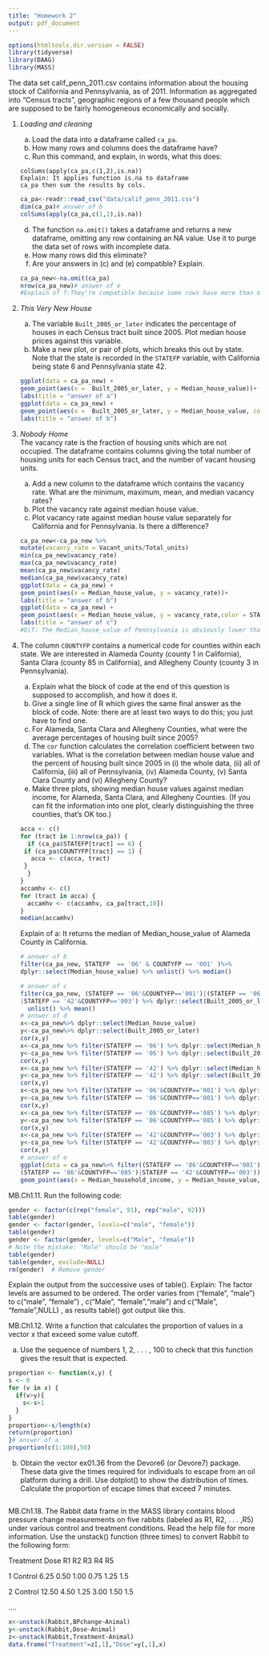 ```yaml
---
title: "Homework 2"
output: pdf_document
---
```

```r
options(htmltools.dir.version = FALSE)
library(tidyverse)
library(DAAG)
library(MASS)
```

The data set calif_penn_2011.csv contains information about the housing stock of California and Pennsylvania, as of 2011.  Information as aggregated into "Census tracts", geographic regions of a few thousand people which are supposed to be fairly homogeneous economically and socially.

1. _Loading and cleaning_
    a. Load the data into a dataframe called `ca_pa`.
    b. How many rows and columns does the dataframe have?
    c. Run this command, and explain, in words, what this does:
```
colSums(apply(ca_pa,c(1,2),is.na))
Explain: It applies function is.na to dataframe 
ca_pa then sum the results by cols.  
```
```r
ca_pa<-readr::read_csv("data/calif_penn_2011.csv")
dim(ca_pa)# answer of b
colSums(apply(ca_pa,c(1,2),is.na))
```

    d. The function `na.omit()` takes a dataframe and returns a new dataframe, omitting any row
    containing an NA value.  Use it to purge the data set of rows with incomplete data.
    e. How many rows did this eliminate?
    f. Are your answers in (c) and (e) compatible? Explain.
```r
ca_pa_new<-na.omit(ca_pa)
nrow(ca_pa_new)# answer of e
#Explain of f:They're compatible because some rows have more than one NA.
```

2. _This Very New House_  
    a. The variable `Built_2005_or_later` indicates the percentage of houses in each Census tract built since 2005.  Plot median house prices against this variable.
    b. Make a new plot, or pair of plots, which breaks this out by state.  Note that the state is recorded in the `STATEFP` variable, with California being state 6 and Pennsylvania state 42.
```r
ggplot(data = ca_pa_new) +
geom_point(aes(x =  Built_2005_or_later, y = Median_house_value))+
labs(title = "answer of a")
ggplot(data = ca_pa_new) +
geom_point(aes(x =  Built_2005_or_later, y = Median_house_value, color = STATEFP))+
labs(title = "answer of b")
```

3. _Nobody Home_  
The vacancy rate is the fraction of housing units which are not occupied.  The dataframe contains columns giving the total number of housing units for each Census tract, and the number of vacant housing units.  
    a. Add a new column to the dataframe which contains the vacancy rate.  What are the minimum, maximum, mean, and median vacancy rates?
    b. Plot the vacancy rate against median house value.
    c. Plot vacancy rate against median house value separately for California and for Pennsylvania.  Is there a difference?
```r
ca_pa_new<-ca_pa_new %>%
mutate(vacancy_rate = Vacant_units/Total_units)
min(ca_pa_new$vacancy_rate)
max(ca_pa_new$vacancy_rate)
mean(ca_pa_new$vacancy_rate)
median(ca_pa_new$vacancy_rate)
ggplot(data = ca_pa_new) +
geom_point(aes(x = Median_house_value, y = vacancy_rate))+
labs(title = "answer of b")
ggplot(data = ca_pa_new) +
geom_point(aes(x = Median_house_value, y = vacancy_rate,color = STATEFP))+
labs(title = "answer of c")
#Dif: The Median_house_value of Pennsylvania is obviously lower than that of California.
```
    
4. The column `COUNTYFP` contains a numerical code for counties within each state.  We are interested in Alameda County (county 1 in California), Santa Clara (county 85 in California), and Allegheny County (county 3 in Pennsylvania).
    a. Explain what the block of code at the end of this question is supposed to accomplish, and how it does it.
    b. Give a single line of R which gives the same final answer as the block of code.  Note: there are at least two ways to do this; you just have to find one.
    c. For Alameda, Santa Clara and Allegheny Counties, what were the average percentages of housing built since 2005?
    d. The `cor` function calculates the correlation coefficient between two variables.  What is the correlation between median house value and the percent of housing built since 2005 in (i) the whole data, (ii) all of California, (iii) all of Pennsylvania, (iv) Alameda County, (v) Santa Clara County and (vi) Allegheny County?
    e. Make three plots, showing median house values against median income, for Alameda, Santa Clara, and Allegheny Counties.  (If you can fit the information into one plot, clearly distinguishing the three counties, that's OK too.)
```r
acca <- c()
for (tract in 1:nrow(ca_pa)) {
  if (ca_pa$STATEFP[tract] == 6) {
    if (ca_pa$COUNTYFP[tract] == 1) {
      acca <- c(acca, tract)
    }
  }
}
accamhv <- c()
for (tract in acca) {
  accamhv <- c(accamhv, ca_pa[tract,10])
}
median(accamhv)
```
Explain of a: It returns the median of Median_house_value of Alameda County in  California.
```r
# answer of b
filter(ca_pa_new, STATEFP  == '06' & COUNTYFP == '001' )%>%  
dplyr::select(Median_house_value) %>% unlist() %>% median()
```
```r
# answer of c
filter(ca_pa_new, (STATEFP == '06'&COUNTYFP=='001')|(STATEFP == '06'&COUNTYFP=='085')
   |STATEFP == '42'&COUNTYFP=='003') %>% dplyr::select(Built_2005_or_later) %>% 
  unlist() %>% mean()
# answer of d
x<-ca_pa_new%>% dplyr::select(Median_house_value)
y<-ca_pa_new%>% dplyr::select(Built_2005_or_later)
cor(x,y)
x<-ca_pa_new %>% filter(STATEFP == '06') %>% dplyr::select(Median_house_value)
y<-ca_pa_new %>% filter(STATEFP == '06') %>% dplyr::select(Built_2005_or_later)
cor(x,y)
x<-ca_pa_new %>% filter(STATEFP == '42') %>% dplyr::select(Median_house_value)
y<-ca_pa_new %>% filter(STATEFP == '42') %>% dplyr::select(Built_2005_or_later)
cor(x,y)
x<-ca_pa_new %>% filter(STATEFP == '06'&COUNTYFP=='001') %>% dplyr::select(Median_house_value)
y<-ca_pa_new %>% filter(STATEFP == '06'&COUNTYFP=='001') %>% dplyr::select(Built_2005_or_later)
cor(x,y)
x<-ca_pa_new %>% filter(STATEFP == '06'&COUNTYFP=='085') %>% dplyr::select(Median_house_value)
y<-ca_pa_new %>% filter(STATEFP == '06'&COUNTYFP=='085') %>% dplyr::select(Built_2005_or_later)
cor(x,y)
x<-ca_pa_new %>% filter(STATEFP == '42'&COUNTYFP=='003') %>% dplyr::select(Median_house_value)
y<-ca_pa_new %>% filter(STATEFP == '42'&COUNTYFP=='003') %>% dplyr::select(Built_2005_or_later)
cor(x,y)
# answer of e
ggplot(data = ca_pa_new%>% filter((STATEFP == '06'&COUNTYFP=='001')|
(STATEFP == '06'&COUNTYFP=='085')|STATEFP == '42'&COUNTYFP=='003')) +
geom_point(aes(x = Median_household_income, y = Median_house_value,color=COUNTYFP))
```


MB.Ch1.11. Run the following code:
```r
gender <- factor(c(rep("female", 91), rep("male", 92)))
table(gender)
gender <- factor(gender, levels=c("male", "female"))
table(gender)
gender <- factor(gender, levels=c("Male", "female"))
# Note the mistake: "Male" should be "male"
table(gender)
table(gender, exclude=NULL)
rm(gender)  # Remove gender
```
Explain the output from the successive uses of table().
Explain: The factor levels are assumed to be ordered. The order varies from ("female", "male") to c("male", "female") , c("Male", "female","male") and  c("Male", "female",NULL) , as results table() got output like this.
     
MB.Ch1.12. Write a function that calculates the proportion of values in a vector x that exceed some value cutoff.

(a) Use the sequence of numbers 1, 2, . . . , 100 to check that this function gives the result that is expected.
```r
proportion <- function(x,y) {
s <- 0
for (v in x) {
  if(v>y){
    s<-s+1
  }
}
proportion<-s/length(x)
return(proportion)
}# answer of a
proportion(c(1:100),50)
```

(b) Obtain the vector ex01.36 from the Devore6 (or Devore7) package. These data give the times required for individuals to escape from an oil platform during a drill. Use dotplot() to show the distribution of times. Calculate the proportion of escape times that exceed 7 minutes.
```r

```

MB.Ch1.18. The Rabbit data frame in the MASS library contains blood pressure change measurements on five rabbits (labeled as R1, R2, . . . ,R5) under various control and treatment conditions. Read the help file for more information. Use the unstack() function (three times) to convert Rabbit to the following form:

Treatment Dose   R1   R2   R3   R4   R5 

1 Control 6.25  0.50 1.00 0.75 1.25 1.5 

2 Control 12.50 4.50 1.25 3.00 1.50 1.5 

....
```r
x<-unstack(Rabbit,BPchange~Animal)
y<-unstack(Rabbit,Dose~Animal)
z<-unstack(Rabbit,Treatment~Animal)
data.frame("Treatment"=z[,1],"Dose"=y[,1],x)
```

